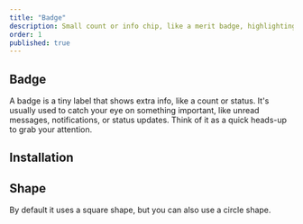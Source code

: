 ```yaml
---
title: "Badge"
description: Small count or info chip, like a merit badge, highlighting status or providing quick alerts at a glance..
order: 1
published: true
---
```



## Badge

A badge is a tiny label that shows extra info, like a count or status. It's usually used to catch your eye on something important, like unread messages, notifications, or status updates. Think of it as a quick heads-up to grab your attention.
<How toUse="statuses/badge-demo" />

## Installation

<SourceCode toShow='badge'/>

## Shape
By default it uses a square shape, but you can also use a circle shape.
<How toUse="statuses/badge-shape-demo" />
